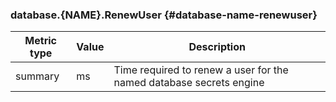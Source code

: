 ### database.{NAME}.RenewUser {#database-name-renewuser}

Metric type | Value | Description
----------- | ----- | -----------
summary     | ms    | Time required to renew a user for the named database secrets engine

